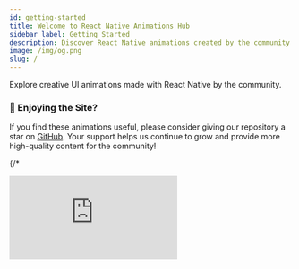 ```yaml
---
id: getting-started
title: Welcome to React Native Animations Hub
sidebar_label: Getting Started
description: Discover React Native animations created by the community.
image: /img/og.png
slug: /
---
```


Explore creative UI animations made with React Native by the community.


<div style={{ marginBottom: '20px' }}>
  <TotalComponents />
  <LastUpdated />
</div>

### 🌟 Enjoying the Site?

If you find these animations useful, please consider giving our repository a star on [GitHub](https://github.com/mrpmohiburrahman/awesome-react-native-ui). Your support helps us continue to grow and provide more high-quality content for the community!

{/* <span>
  <iframe
    src="https://ghbtns.com/github-btn.html?user=mrpmohiburrahman&amp;repo=awesome-react-native-ui&amp;type=star&amp;count=true&amp;size=medium"
    frameBorder={0}
    scrolling={0}
    width={160}
    height={30}
    title="GitHub Stars"
  />
</span> */}

### 🤝 Want to Contribute?

We welcome contributions from the community! If you have created an awesome React Native animation, share it with us. Follow the contribution guidelines on our [GitHub repository](https://github.com/mrpmohiburrahman/awesome-react-native-ui?tab=readme-ov-file#contributing) to submit your animations.

---

Enjoy your visit!
